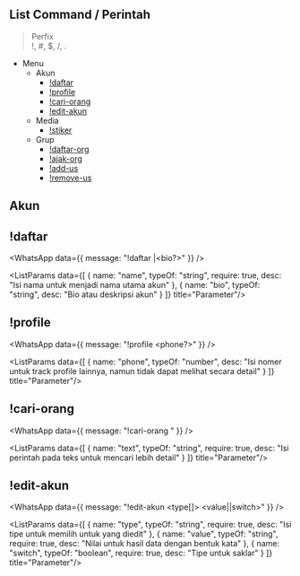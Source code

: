 
## List Command / Perintah

> Perfix <br />
> !, #, $, /, .

- Menu
  - Akun
    - [!daftar](#daftar)
    - [!profile](#profile)
    - [!cari-orang](#cari-orang)
    - [!edit-akun](#edit-akun)
  - Media
    - [!stiker](#stiker)
  - Grup
    - [!daftar-org](#daftar-org)
    - [!ajak-org](#ajak-org)
    - [!add-us](#add)
    - [!remove-us](#remove-us)

## Akun

## !daftar

<WhatsApp data={{
  message: "!daftar <nama>|<bio?>"
}} />

<ListParams data={[
  {
    name: "name",
    typeOf: "string",
    require: true,
    desc: "Isi nama untuk menjadi nama utama akun"
  },
  {
    name: "bio",
    typeOf: "string",
    desc: "Bio atau deskripsi akun"
  }
]} title="Parameter"/>

## !profile

<WhatsApp data={{
  message: "!profile <phone?>"
}} />

<ListParams data={[
  {
    name: "phone",
    typeOf: "number",
    desc: "Isi nomer untuk track profile lainnya, namun tidak dapat melihat secara detail"
  }
]} title="Parameter"/>

## !cari-orang

<WhatsApp data={{
  message: "!cari-orang <text>"
}} />

<ListParams data={[
  {
    name: "text",
    typeOf: "string",
    require: true,
    desc: "Isi perintah pada teks untuk mencari lebih detail"
  }
]} title="Parameter"/>

## !edit-akun

<WhatsApp data={{
  message: "!edit-akun <type[]> <value||switch>"
}} />

<ListParams data={[
  {
    name: "type",
    typeOf: "string",
    require: true,
    desc: "Isi tipe untuk memilih untuk yang diedit"
  },
  {
    name: "value",
    typeOf: "string",
    require: true,
    desc: "Nilai untuk hasil data dengan bentuk kata"
  },
  {
    name: "switch",
    typeOf: "boolean",
    require: true,
    desc: "Tipe untuk saklar"
  }
]} title="Parameter"/>
